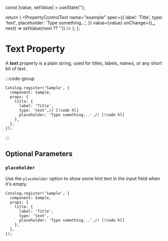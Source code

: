 
  const [value, setValue] = useState('');

  return (
    <PropertyControlText
      name="example"
      spec={{
        label: 'Title',
        type: 'text',
        placeholder: 'Type something...',
      }}
      value={value}
      onChange={(_, next) => setValue(next ?? '')}
    />
  );
};

# Text Property

A **text** property is a plain string, used for titles, labels, names, or any short bit of text. 

:::code-group
<div data-title="Preview">
  <BasicUsage />
</div>

```tsx showLineNumbers [Code]
Catalog.register('Sample', {
  component: Sample,
  props: {
    title: {
      label: 'Title',
      type: 'text',// [!code hl]
      placeholder: 'Type something...',// [!code hl]
    },
  },
});
```
:::

## Optional Parameters

### `placeholder`

Use the `placeholder` option to show some hint text in the input field when it's empty. 

```tsx showLineNumbers
Catalog.register('Sample', {
  component: Sample,
  props: {
    title: {
      label: 'Title',
      type: 'text',
      placeholder: 'Type something...',// [!code hl]
    },
  },
});
```